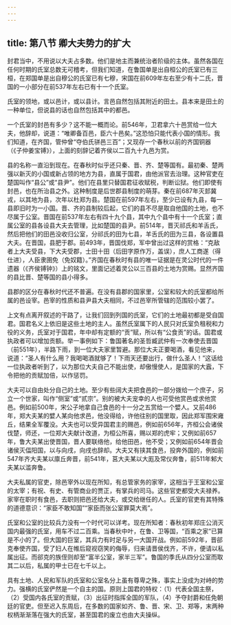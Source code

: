 ```yaml
---
---
---
```

title: 第八节 卿大夫势力的扩大
---




封君当中，不用说以大夫占多数。他们是地主而兼统治者阶级的主体。虽然各国在任何时期的氏室总数无可稽考，但我们知道，在鲁国单是出自桓公的氏室已有三桓，在郑国单是出自穆公的氏室已有七穆，宋国在前609年左右至少有十二氏，晋国的一小部分在前537年左右已有十一个氏室。

氏室的领地，或以邑计，或以县计。言邑自然包括其附近的田土。县本来是田土的一种单位，但说县的话也自然包括其中的都邑。

一个氏室的封邑有多少？这不能一概而论。前546年，卫君拿六十邑赏给一位大夫，他辞却，说道：“唯卿备百邑，臣六十邑矣。”这恐怕只能代表小国的情形。我们知道，在齐国，管仲曾“夺伯氏骈邑三百”；又现存一个春秋以前的齐国铜器（《子仲姜宝镈》），上面的刻辞记着齐侯以二百九十九邑为赏。

县的名称一直沿到现在。在春秋时似乎还只秦、晋、齐、楚等国有。最初秦、楚两强以新灭的小国或新占领的地方为县，直属于国君，由他派官去治理。这种官吏在楚国叫作“县公”或“县尹”。他们在县里只替国君征收赋税，判断讼狱。他们即使有封邑，也在所治县之外。这种制度是后世郡县制度的萌芽。秦在前687年灭邽冀戎，以其地为县，次年以杜郑为县。楚国在前597年左右，至少已设有九县，每一县即旧时为一小国。晋、齐的县制较后起，它们的县不尽是取自他国的土地，也不尽属于公室。晋国在前537年左右有四十九个县，其中九个县中有十一个氏室；直属公室的县各设县大夫去管理，比如楚国的县尹。前514年，晋灭祁氏和羊舌氏，然后把他们的田邑没收归公室，分祁氏的田为七县，羊舌氏的田为三县，各设置县大夫。在晋国，县肥于郡。前493年，晋国伐郑，军中曾出过这样的赏格：“克敌者上大夫受县，下大夫受郡，士田十田（后田字原作万，盖误），庶人工商遂（得仕进），人臣隶圉免（免奴籍）。”齐国在春秋时有县的唯一证据是在灵公时代的一件遗器（《齐侯镈钟》）上的铭文，里面记述着灵公以三百县的土地为赏赐。显然齐国的县比晋、楚等国的县小得多。

县郡的区分在春秋时代还不普遍。在没有县郡的国家里，公室和较大的氏室都给所属的邑设宰。邑宰的性质和县尹县大夫相同，不过邑宰所管辖的范围较小罢了。

上文有点离开叙述的干路了，让我们回到列国的氏室，它们的土地最初都是受自国君。国君名义上依旧是这些土地的主人。虽然氏室属下的人民只对氏室负租税和力役的义务，氏室对于国君，年中却有定额的“贡”赋，所以有“公食贡”的话。国君或执政者可以增加贡额。举一事例如下：鲁国著名的圣哲臧武仲有一次奉使去晋国（前551年），半路下雨，到一位大夫家里暂避。那位大夫正要喝酒，看见他来，说道：“圣人有什么用？我喝喝酒就够了！下雨天还要出行，做什么圣人！”这话给一位执政者听到了，以为那位大夫自己不能出使，却傲慢使人，是国家的大蠧，下令把他的贡赋加倍，以作惩罚。

大夫可以自由处分自己的土地。至少有些阔大夫把食邑的一部分拨给一个庶子，另立一个世家，叫作“侧室”或“贰宗”。别的被大夫宠幸的人也可受他赏邑或求他赏邑。例如前500年，宋公子地拿自己食邑的十一分之五赏给一个嬖人。又前486年，郑大夫某的嬖人某向他求邑，他没得给，许他往别的国里取，因此郑军围宋雍丘，结果全军覆没。大夫也可以受异国君主的赐邑，例如前656年，齐桓公会诸侯伐楚，师还，一位郑大夫献计改道，为桓公所喜，赐以郑的虎牢；又例如前657年，鲁大夫某出使晋国，晋人要联络他，给他田邑，他不受；又例如前654年晋会诸侯灭偪阳国，以与向戌，向戌也辞却。大夫又有挟其食邑，投奔外国的，例如前547年齐大夫某以廪丘奔晋，前541年，莒大夫某以大厖及常仪奔鲁，前511年邾大夫某以滥奔鲁。

大夫私属的官吏，除邑宰外以现在所知，有总管家务的家宰，这相当于王室和公室的太宰；有祝、有史、有管商业的贾正，有掌兵的司马。这些官吏都受大夫禄养。家宰在职时有食邑，去职则把邑还给大夫，或交给继任的人。氏室的官吏有其特殊的道德意识：“家臣不敢知国”“家臣而张公室罪莫大焉”。

氏室和公室的比较兵力没有一个时代可以详考。现在所知者：春秋初年郑庄公消灭国内最强的氏室，用车不过二百乘。当春秋中叶，在鲁、卫等国，“百乘之家”已算是不小的了。但大国的巨室，其兵力有时足与另一大国开战。例如前592年，晋郤克奉使齐国，受了妇人在帷后窥视窃笑的侮辱，归来请晋侯伐齐，不许，便请以私属出征。而郤克的族侄则却至“富半公室，家半三军”。鲁国的季氏从四分公室而取其二以后，私属的甲士已在七千以上。

具有土地、人民和军队的氏室和公室名分上虽有尊卑之殊，事实上没成为对峙的势力。强横的氏室俨然是一个自主的国。原则上国君的特权：（1）代表全国主祭，（2）受国内各氏室的贡赋，（3）出征时指挥全国的军队，（4）予夺封爵和任免朝廷的官吏。但至迟入东周后，在多数的国家如齐、鲁、晋、宋、卫、郑等，末两种权柄渐渐落在强大的氏室，甚至国君的废立也由大夫操纵。